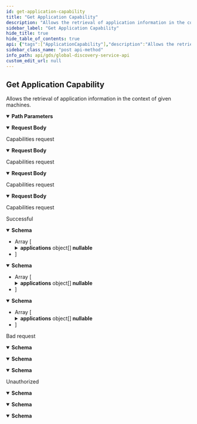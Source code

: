 ```yaml
---
id: get-application-capability
title: "Get Application Capability"
description: "Allows the retrieval of application information in the context of given machines."
sidebar_label: "Get Application Capability"
hide_title: true
hide_table_of_contents: true
api: {"tags":["ApplicationCapability"],"description":"Allows the retrieval of application information in the context of given machines.","operationId":"GetApplicationCapability","parameters":[{"name":"capabilityType","in":"path","description":"Capabilitiy type","required":true,"schema":{"type":"string"}}],"requestBody":{"description":"Capabilities request","content":{"application/json-patch+json":{"schema":{"type":"object","properties":{"tmids":{"type":"array","items":{"type":"string"},"description":"The list of tmids (TapioMachineIds) to request the capabilities for","nullable":true},"applicationIds":{"type":"array","items":{"type":"string","format":"uuid"},"description":"If present, the response is filtered by this list of application ids","nullable":true}},"additionalProperties":false,"description":"Capability request"}},"application/json":{"schema":{"type":"object","properties":{"tmids":{"type":"array","items":{"type":"string"},"description":"The list of tmids (TapioMachineIds) to request the capabilities for","nullable":true},"applicationIds":{"type":"array","items":{"type":"string","format":"uuid"},"description":"If present, the response is filtered by this list of application ids","nullable":true}},"additionalProperties":false,"description":"Capability request"}},"text/json":{"schema":{"type":"object","properties":{"tmids":{"type":"array","items":{"type":"string"},"description":"The list of tmids (TapioMachineIds) to request the capabilities for","nullable":true},"applicationIds":{"type":"array","items":{"type":"string","format":"uuid"},"description":"If present, the response is filtered by this list of application ids","nullable":true}},"additionalProperties":false,"description":"Capability request"}},"application/*+json":{"schema":{"type":"object","properties":{"tmids":{"type":"array","items":{"type":"string"},"description":"The list of tmids (TapioMachineIds) to request the capabilities for","nullable":true},"applicationIds":{"type":"array","items":{"type":"string","format":"uuid"},"description":"If present, the response is filtered by this list of application ids","nullable":true}},"additionalProperties":false,"description":"Capability request"}}}},"responses":{"200":{"description":"Successful","content":{"text/plain":{"schema":{"type":"array","items":{"type":"object","properties":{"tmid":{"type":"string","description":"TapioMachineId","nullable":true},"capabilityType":{"type":"string","description":"Capability type","nullable":true},"applications":{"type":"array","items":{"type":"object","properties":{"applicationId":{"type":"string","description":"Application id","format":"uuid"},"displayName":{"type":"string","description":"Display name","nullable":true},"aadClientIds":{"type":"array","items":{"type":"string"},"description":"Assigned AAD client ids","nullable":true},"endpoints":{"type":"array","items":{"type":"object","properties":{"id":{"type":"string","description":"Internal id","format":"uuid"},"endpointType":{"type":"string","description":"Endpoint type, \"eventhub\" or \"storageAccount\"","nullable":true},"endpointValue":{"description":"Connection information for the endpoint","nullable":true},"tags":{"type":"array","items":{"type":"string"},"description":"Tags","nullable":true}},"additionalProperties":false,"description":"Endpoint"},"description":"List of endpoints","nullable":true}},"additionalProperties":false,"description":"Application"},"description":"Applications assigned to this TapioMachineId","nullable":true}},"additionalProperties":false,"description":"Describes the relationship between a machine and applications with regards to a certain application capability"}}},"application/json":{"schema":{"type":"array","items":{"type":"object","properties":{"tmid":{"type":"string","description":"TapioMachineId","nullable":true},"capabilityType":{"type":"string","description":"Capability type","nullable":true},"applications":{"type":"array","items":{"type":"object","properties":{"applicationId":{"type":"string","description":"Application id","format":"uuid"},"displayName":{"type":"string","description":"Display name","nullable":true},"aadClientIds":{"type":"array","items":{"type":"string"},"description":"Assigned AAD client ids","nullable":true},"endpoints":{"type":"array","items":{"type":"object","properties":{"id":{"type":"string","description":"Internal id","format":"uuid"},"endpointType":{"type":"string","description":"Endpoint type, \"eventhub\" or \"storageAccount\"","nullable":true},"endpointValue":{"description":"Connection information for the endpoint","nullable":true},"tags":{"type":"array","items":{"type":"string"},"description":"Tags","nullable":true}},"additionalProperties":false,"description":"Endpoint"},"description":"List of endpoints","nullable":true}},"additionalProperties":false,"description":"Application"},"description":"Applications assigned to this TapioMachineId","nullable":true}},"additionalProperties":false,"description":"Describes the relationship between a machine and applications with regards to a certain application capability"}}},"text/json":{"schema":{"type":"array","items":{"type":"object","properties":{"tmid":{"type":"string","description":"TapioMachineId","nullable":true},"capabilityType":{"type":"string","description":"Capability type","nullable":true},"applications":{"type":"array","items":{"type":"object","properties":{"applicationId":{"type":"string","description":"Application id","format":"uuid"},"displayName":{"type":"string","description":"Display name","nullable":true},"aadClientIds":{"type":"array","items":{"type":"string"},"description":"Assigned AAD client ids","nullable":true},"endpoints":{"type":"array","items":{"type":"object","properties":{"id":{"type":"string","description":"Internal id","format":"uuid"},"endpointType":{"type":"string","description":"Endpoint type, \"eventhub\" or \"storageAccount\"","nullable":true},"endpointValue":{"description":"Connection information for the endpoint","nullable":true},"tags":{"type":"array","items":{"type":"string"},"description":"Tags","nullable":true}},"additionalProperties":false,"description":"Endpoint"},"description":"List of endpoints","nullable":true}},"additionalProperties":false,"description":"Application"},"description":"Applications assigned to this TapioMachineId","nullable":true}},"additionalProperties":false,"description":"Describes the relationship between a machine and applications with regards to a certain application capability"}}}}},"400":{"description":"Bad request","content":{"text/plain":{"schema":{"type":"object","properties":{"message":{"type":"string","nullable":true},"details":{"type":"array","items":{"type":"string"},"nullable":true}},"additionalProperties":false}},"application/json":{"schema":{"type":"object","properties":{"message":{"type":"string","nullable":true},"details":{"type":"array","items":{"type":"string"},"nullable":true}},"additionalProperties":false}},"text/json":{"schema":{"type":"object","properties":{"message":{"type":"string","nullable":true},"details":{"type":"array","items":{"type":"string"},"nullable":true}},"additionalProperties":false}}}},"401":{"description":"Unauthorized","content":{"text/plain":{"schema":{"type":"object","properties":{"message":{"type":"string","nullable":true},"details":{"type":"array","items":{"type":"string"},"nullable":true}},"additionalProperties":false}},"application/json":{"schema":{"type":"object","properties":{"message":{"type":"string","nullable":true},"details":{"type":"array","items":{"type":"string"},"nullable":true}},"additionalProperties":false}},"text/json":{"schema":{"type":"object","properties":{"message":{"type":"string","nullable":true},"details":{"type":"array","items":{"type":"string"},"nullable":true}},"additionalProperties":false}}}}},"method":"post","path":"/api/core/application/capability/{capabilityType}","servers":[{"url":"https://globaldisco.tapio.one/"}],"security":[{"Bearer":[]}],"securitySchemes":{"Bearer":{"type":"apiKey","description":"Standard `Authorization` header using the Bearer scheme. Example: `bearer {token}`","name":"Authorization","in":"header"}},"jsonRequestBodyExample":{"tmids":["string"],"applicationIds":["3fa85f64-5717-4562-b3fc-2c963f66afa6"]},"info":{"title":"Global Discovery Service API","description":"tapio's Global Discovery Service API enables to retrieve information of subscriptions. For example, you can retrieve information about application settings which the customer has set, like paper format if you want to print something via a tapio connected application. If your application makes too many requests, HTTP status code 429 is returned. A Retry-After header is included in this response which indicates how long to wait before making the next request. HTTP 429 standard is followed.","termsOfService":"https://tapio.one/en/tapio-terms-of-use","contact":{"name":"tapio GmbH","url":"https://tapio.one","email":"developer@tapio.one"},"version":"1"},"postman":{"name":"Get Application Capability","description":{"content":"Allows the retrieval of application information in the context of given machines.","type":"text/plain"},"url":{"path":["api","core","application","capability",":capabilityType"],"host":["{{baseUrl}}"],"query":[],"variable":[{"disabled":false,"description":{"content":"(Required) Capabilitiy type","type":"text/plain"},"type":"any","value":"","key":"capabilityType"}]},"header":[{"key":"Content-Type","value":"application/json"},{"key":"Accept","value":"text/plain"}],"method":"POST","body":{"mode":"raw","raw":"\"\"","options":{"raw":{"language":"json"}}}}}
sidebar_class_name: "post api-method"
info_path: api/gds/global-discovery-service-api
custom_edit_url: null
---
```



## Get Application Capability



Allows the retrieval of application information in the context of given machines.

<details style={{"marginBottom":"1rem"}} data-collapsed={false} open={true}><summary style={{}}><strong>Path Parameters</strong></summary><div><ul><ParamsItem className={"paramsItem"} param={{"name":"capabilityType","in":"path","description":"Capabilitiy type","required":true,"schema":{"type":"string"}}}></ParamsItem></ul></div></details><MimeTabs schemaType={"request"}><TabItem label={"application/json-patch+json"} value={"application/json-patch+json"}><details style={{}} data-collapsed={false} open={true}><summary style={{"textAlign":"left"}}><strong>Request Body</strong></summary><div style={{"textAlign":"left","marginLeft":"1rem"}}><div style={{"marginTop":"1rem","marginBottom":"1rem"}}>

Capabilities request

</div></div><ul style={{"marginLeft":"1rem"}}><SchemaItem collapsible={false} name={"tmids"} required={false} schemaName={"string[]"} qualifierMessage={undefined} schema={{"type":"array","items":{"type":"string"},"description":"The list of tmids (TapioMachineIds) to request the capabilities for","nullable":true}}></SchemaItem><SchemaItem collapsible={false} name={"applicationIds"} required={false} schemaName={"uuid[]"} qualifierMessage={undefined} schema={{"type":"array","items":{"type":"string","format":"uuid"},"description":"If present, the response is filtered by this list of application ids","nullable":true}}></SchemaItem></ul></details></TabItem><TabItem label={"application/json"} value={"application/json"}><details style={{}} data-collapsed={false} open={true}><summary style={{"textAlign":"left"}}><strong>Request Body</strong></summary><div style={{"textAlign":"left","marginLeft":"1rem"}}><div style={{"marginTop":"1rem","marginBottom":"1rem"}}>

Capabilities request

</div></div><ul style={{"marginLeft":"1rem"}}><SchemaItem collapsible={false} name={"tmids"} required={false} schemaName={"string[]"} qualifierMessage={undefined} schema={{"type":"array","items":{"type":"string"},"description":"The list of tmids (TapioMachineIds) to request the capabilities for","nullable":true}}></SchemaItem><SchemaItem collapsible={false} name={"applicationIds"} required={false} schemaName={"uuid[]"} qualifierMessage={undefined} schema={{"type":"array","items":{"type":"string","format":"uuid"},"description":"If present, the response is filtered by this list of application ids","nullable":true}}></SchemaItem></ul></details></TabItem><TabItem label={"text/json"} value={"text/json"}><details style={{}} data-collapsed={false} open={true}><summary style={{"textAlign":"left"}}><strong>Request Body</strong></summary><div style={{"textAlign":"left","marginLeft":"1rem"}}><div style={{"marginTop":"1rem","marginBottom":"1rem"}}>

Capabilities request

</div></div><ul style={{"marginLeft":"1rem"}}><SchemaItem collapsible={false} name={"tmids"} required={false} schemaName={"string[]"} qualifierMessage={undefined} schema={{"type":"array","items":{"type":"string"},"description":"The list of tmids (TapioMachineIds) to request the capabilities for","nullable":true}}></SchemaItem><SchemaItem collapsible={false} name={"applicationIds"} required={false} schemaName={"uuid[]"} qualifierMessage={undefined} schema={{"type":"array","items":{"type":"string","format":"uuid"},"description":"If present, the response is filtered by this list of application ids","nullable":true}}></SchemaItem></ul></details></TabItem><TabItem label={"application/*+json"} value={"application/*+json"}><details style={{}} data-collapsed={false} open={true}><summary style={{"textAlign":"left"}}><strong>Request Body</strong></summary><div style={{"textAlign":"left","marginLeft":"1rem"}}><div style={{"marginTop":"1rem","marginBottom":"1rem"}}>

Capabilities request

</div></div><ul style={{"marginLeft":"1rem"}}><SchemaItem collapsible={false} name={"tmids"} required={false} schemaName={"string[]"} qualifierMessage={undefined} schema={{"type":"array","items":{"type":"string"},"description":"The list of tmids (TapioMachineIds) to request the capabilities for","nullable":true}}></SchemaItem><SchemaItem collapsible={false} name={"applicationIds"} required={false} schemaName={"uuid[]"} qualifierMessage={undefined} schema={{"type":"array","items":{"type":"string","format":"uuid"},"description":"If present, the response is filtered by this list of application ids","nullable":true}}></SchemaItem></ul></details></TabItem></MimeTabs><div><ApiTabs><TabItem label={"200"} value={"200"}><div>

Successful

</div><div><MimeTabs schemaType={"response"}><TabItem label={"text/plain"} value={"text/plain"}><SchemaTabs><TabItem label={"Schema"} value={"Schema"}><details style={{}} data-collapsed={false} open={true}><summary style={{"textAlign":"left"}}><strong>Schema</strong></summary><div style={{"textAlign":"left","marginLeft":"1rem"}}></div><ul style={{"marginLeft":"1rem"}}><li><div style={{"fontSize":"var(--ifm-code-font-size)","opacity":"0.6","marginLeft":"-.5rem","paddingBottom":".5rem"}}>Array [</div></li><SchemaItem collapsible={false} name={"tmid"} required={false} schemaName={"string"} qualifierMessage={undefined} schema={{"type":"string","description":"TapioMachineId","nullable":true}}></SchemaItem><SchemaItem collapsible={false} name={"capabilityType"} required={false} schemaName={"string"} qualifierMessage={undefined} schema={{"type":"string","description":"Capability type","nullable":true}}></SchemaItem><SchemaItem collapsible={true} className={"schemaItem"}><details style={{}}><summary style={{}}><strong>applications</strong><span style={{"opacity":"0.6"}}> object[]</span><strong style={{"fontSize":"var(--ifm-code-font-size)","color":"var(--openapi-nullable)"}}> nullable</strong></summary><div style={{"marginLeft":"1rem"}}><div style={{"marginTop":".5rem","marginBottom":".5rem"}}>

Applications assigned to this TapioMachineId

</div><li><div style={{"fontSize":"var(--ifm-code-font-size)","opacity":"0.6","marginLeft":"-.5rem","paddingBottom":".5rem"}}>Array [</div></li><SchemaItem collapsible={false} name={"applicationId"} required={false} schemaName={"uuid"} qualifierMessage={undefined} schema={{"type":"string","description":"Application id","format":"uuid"}}></SchemaItem><SchemaItem collapsible={false} name={"displayName"} required={false} schemaName={"string"} qualifierMessage={undefined} schema={{"type":"string","description":"Display name","nullable":true}}></SchemaItem><SchemaItem collapsible={false} name={"aadClientIds"} required={false} schemaName={"string[]"} qualifierMessage={undefined} schema={{"type":"array","items":{"type":"string"},"description":"Assigned AAD client ids","nullable":true}}></SchemaItem><SchemaItem collapsible={true} className={"schemaItem"}><details style={{}}><summary style={{}}><strong>endpoints</strong><span style={{"opacity":"0.6"}}> object[]</span><strong style={{"fontSize":"var(--ifm-code-font-size)","color":"var(--openapi-nullable)"}}> nullable</strong></summary><div style={{"marginLeft":"1rem"}}><div style={{"marginTop":".5rem","marginBottom":".5rem"}}>

List of endpoints

</div><li><div style={{"fontSize":"var(--ifm-code-font-size)","opacity":"0.6","marginLeft":"-.5rem","paddingBottom":".5rem"}}>Array [</div></li><SchemaItem collapsible={false} name={"id"} required={false} schemaName={"uuid"} qualifierMessage={undefined} schema={{"type":"string","description":"Internal id","format":"uuid"}}></SchemaItem><SchemaItem collapsible={false} name={"endpointType"} required={false} schemaName={"string"} qualifierMessage={undefined} schema={{"type":"string","description":"Endpoint type, \"eventhub\" or \"storageAccount\"","nullable":true}}></SchemaItem><SchemaItem collapsible={false} name={"endpointValue"} required={false} schemaName={""} qualifierMessage={undefined} schema={{"description":"Connection information for the endpoint","nullable":true}}></SchemaItem><SchemaItem collapsible={false} name={"tags"} required={false} schemaName={"string[]"} qualifierMessage={undefined} schema={{"type":"array","items":{"type":"string"},"description":"Tags","nullable":true}}></SchemaItem><li><div style={{"fontSize":"var(--ifm-code-font-size)","opacity":"0.6","marginLeft":"-.5rem"}}>]</div></li></div></details></SchemaItem><li><div style={{"fontSize":"var(--ifm-code-font-size)","opacity":"0.6","marginLeft":"-.5rem"}}>]</div></li></div></details></SchemaItem><li><div style={{"fontSize":"var(--ifm-code-font-size)","opacity":"0.6","marginLeft":"-.5rem"}}>]</div></li></ul></details></TabItem><TabItem label={"Example (from schema)"} value={"Example (from schema)"}><ResponseSamples responseExample={"[\n  {\n    \"tmid\": \"string\",\n    \"capabilityType\": \"string\",\n    \"applications\": [\n      {\n        \"applicationId\": \"3fa85f64-5717-4562-b3fc-2c963f66afa6\",\n        \"displayName\": \"string\",\n        \"aadClientIds\": [\n          \"string\"\n        ],\n        \"endpoints\": [\n          {\n            \"id\": \"3fa85f64-5717-4562-b3fc-2c963f66afa6\",\n            \"endpointType\": \"string\",\n            \"tags\": [\n              \"string\"\n            ]\n          }\n        ]\n      }\n    ]\n  }\n]"} language={"json"}></ResponseSamples></TabItem></SchemaTabs></TabItem><TabItem label={"application/json"} value={"application/json"}><SchemaTabs><TabItem label={"Schema"} value={"Schema"}><details style={{}} data-collapsed={false} open={true}><summary style={{"textAlign":"left"}}><strong>Schema</strong></summary><div style={{"textAlign":"left","marginLeft":"1rem"}}></div><ul style={{"marginLeft":"1rem"}}><li><div style={{"fontSize":"var(--ifm-code-font-size)","opacity":"0.6","marginLeft":"-.5rem","paddingBottom":".5rem"}}>Array [</div></li><SchemaItem collapsible={false} name={"tmid"} required={false} schemaName={"string"} qualifierMessage={undefined} schema={{"type":"string","description":"TapioMachineId","nullable":true}}></SchemaItem><SchemaItem collapsible={false} name={"capabilityType"} required={false} schemaName={"string"} qualifierMessage={undefined} schema={{"type":"string","description":"Capability type","nullable":true}}></SchemaItem><SchemaItem collapsible={true} className={"schemaItem"}><details style={{}}><summary style={{}}><strong>applications</strong><span style={{"opacity":"0.6"}}> object[]</span><strong style={{"fontSize":"var(--ifm-code-font-size)","color":"var(--openapi-nullable)"}}> nullable</strong></summary><div style={{"marginLeft":"1rem"}}><div style={{"marginTop":".5rem","marginBottom":".5rem"}}>

Applications assigned to this TapioMachineId

</div><li><div style={{"fontSize":"var(--ifm-code-font-size)","opacity":"0.6","marginLeft":"-.5rem","paddingBottom":".5rem"}}>Array [</div></li><SchemaItem collapsible={false} name={"applicationId"} required={false} schemaName={"uuid"} qualifierMessage={undefined} schema={{"type":"string","description":"Application id","format":"uuid"}}></SchemaItem><SchemaItem collapsible={false} name={"displayName"} required={false} schemaName={"string"} qualifierMessage={undefined} schema={{"type":"string","description":"Display name","nullable":true}}></SchemaItem><SchemaItem collapsible={false} name={"aadClientIds"} required={false} schemaName={"string[]"} qualifierMessage={undefined} schema={{"type":"array","items":{"type":"string"},"description":"Assigned AAD client ids","nullable":true}}></SchemaItem><SchemaItem collapsible={true} className={"schemaItem"}><details style={{}}><summary style={{}}><strong>endpoints</strong><span style={{"opacity":"0.6"}}> object[]</span><strong style={{"fontSize":"var(--ifm-code-font-size)","color":"var(--openapi-nullable)"}}> nullable</strong></summary><div style={{"marginLeft":"1rem"}}><div style={{"marginTop":".5rem","marginBottom":".5rem"}}>

List of endpoints

</div><li><div style={{"fontSize":"var(--ifm-code-font-size)","opacity":"0.6","marginLeft":"-.5rem","paddingBottom":".5rem"}}>Array [</div></li><SchemaItem collapsible={false} name={"id"} required={false} schemaName={"uuid"} qualifierMessage={undefined} schema={{"type":"string","description":"Internal id","format":"uuid"}}></SchemaItem><SchemaItem collapsible={false} name={"endpointType"} required={false} schemaName={"string"} qualifierMessage={undefined} schema={{"type":"string","description":"Endpoint type, \"eventhub\" or \"storageAccount\"","nullable":true}}></SchemaItem><SchemaItem collapsible={false} name={"endpointValue"} required={false} schemaName={""} qualifierMessage={undefined} schema={{"description":"Connection information for the endpoint","nullable":true}}></SchemaItem><SchemaItem collapsible={false} name={"tags"} required={false} schemaName={"string[]"} qualifierMessage={undefined} schema={{"type":"array","items":{"type":"string"},"description":"Tags","nullable":true}}></SchemaItem><li><div style={{"fontSize":"var(--ifm-code-font-size)","opacity":"0.6","marginLeft":"-.5rem"}}>]</div></li></div></details></SchemaItem><li><div style={{"fontSize":"var(--ifm-code-font-size)","opacity":"0.6","marginLeft":"-.5rem"}}>]</div></li></div></details></SchemaItem><li><div style={{"fontSize":"var(--ifm-code-font-size)","opacity":"0.6","marginLeft":"-.5rem"}}>]</div></li></ul></details></TabItem><TabItem label={"Example (from schema)"} value={"Example (from schema)"}><ResponseSamples responseExample={"[\n  {\n    \"tmid\": \"string\",\n    \"capabilityType\": \"string\",\n    \"applications\": [\n      {\n        \"applicationId\": \"3fa85f64-5717-4562-b3fc-2c963f66afa6\",\n        \"displayName\": \"string\",\n        \"aadClientIds\": [\n          \"string\"\n        ],\n        \"endpoints\": [\n          {\n            \"id\": \"3fa85f64-5717-4562-b3fc-2c963f66afa6\",\n            \"endpointType\": \"string\",\n            \"tags\": [\n              \"string\"\n            ]\n          }\n        ]\n      }\n    ]\n  }\n]"} language={"json"}></ResponseSamples></TabItem></SchemaTabs></TabItem><TabItem label={"text/json"} value={"text/json"}><SchemaTabs><TabItem label={"Schema"} value={"Schema"}><details style={{}} data-collapsed={false} open={true}><summary style={{"textAlign":"left"}}><strong>Schema</strong></summary><div style={{"textAlign":"left","marginLeft":"1rem"}}></div><ul style={{"marginLeft":"1rem"}}><li><div style={{"fontSize":"var(--ifm-code-font-size)","opacity":"0.6","marginLeft":"-.5rem","paddingBottom":".5rem"}}>Array [</div></li><SchemaItem collapsible={false} name={"tmid"} required={false} schemaName={"string"} qualifierMessage={undefined} schema={{"type":"string","description":"TapioMachineId","nullable":true}}></SchemaItem><SchemaItem collapsible={false} name={"capabilityType"} required={false} schemaName={"string"} qualifierMessage={undefined} schema={{"type":"string","description":"Capability type","nullable":true}}></SchemaItem><SchemaItem collapsible={true} className={"schemaItem"}><details style={{}}><summary style={{}}><strong>applications</strong><span style={{"opacity":"0.6"}}> object[]</span><strong style={{"fontSize":"var(--ifm-code-font-size)","color":"var(--openapi-nullable)"}}> nullable</strong></summary><div style={{"marginLeft":"1rem"}}><div style={{"marginTop":".5rem","marginBottom":".5rem"}}>

Applications assigned to this TapioMachineId

</div><li><div style={{"fontSize":"var(--ifm-code-font-size)","opacity":"0.6","marginLeft":"-.5rem","paddingBottom":".5rem"}}>Array [</div></li><SchemaItem collapsible={false} name={"applicationId"} required={false} schemaName={"uuid"} qualifierMessage={undefined} schema={{"type":"string","description":"Application id","format":"uuid"}}></SchemaItem><SchemaItem collapsible={false} name={"displayName"} required={false} schemaName={"string"} qualifierMessage={undefined} schema={{"type":"string","description":"Display name","nullable":true}}></SchemaItem><SchemaItem collapsible={false} name={"aadClientIds"} required={false} schemaName={"string[]"} qualifierMessage={undefined} schema={{"type":"array","items":{"type":"string"},"description":"Assigned AAD client ids","nullable":true}}></SchemaItem><SchemaItem collapsible={true} className={"schemaItem"}><details style={{}}><summary style={{}}><strong>endpoints</strong><span style={{"opacity":"0.6"}}> object[]</span><strong style={{"fontSize":"var(--ifm-code-font-size)","color":"var(--openapi-nullable)"}}> nullable</strong></summary><div style={{"marginLeft":"1rem"}}><div style={{"marginTop":".5rem","marginBottom":".5rem"}}>

List of endpoints

</div><li><div style={{"fontSize":"var(--ifm-code-font-size)","opacity":"0.6","marginLeft":"-.5rem","paddingBottom":".5rem"}}>Array [</div></li><SchemaItem collapsible={false} name={"id"} required={false} schemaName={"uuid"} qualifierMessage={undefined} schema={{"type":"string","description":"Internal id","format":"uuid"}}></SchemaItem><SchemaItem collapsible={false} name={"endpointType"} required={false} schemaName={"string"} qualifierMessage={undefined} schema={{"type":"string","description":"Endpoint type, \"eventhub\" or \"storageAccount\"","nullable":true}}></SchemaItem><SchemaItem collapsible={false} name={"endpointValue"} required={false} schemaName={""} qualifierMessage={undefined} schema={{"description":"Connection information for the endpoint","nullable":true}}></SchemaItem><SchemaItem collapsible={false} name={"tags"} required={false} schemaName={"string[]"} qualifierMessage={undefined} schema={{"type":"array","items":{"type":"string"},"description":"Tags","nullable":true}}></SchemaItem><li><div style={{"fontSize":"var(--ifm-code-font-size)","opacity":"0.6","marginLeft":"-.5rem"}}>]</div></li></div></details></SchemaItem><li><div style={{"fontSize":"var(--ifm-code-font-size)","opacity":"0.6","marginLeft":"-.5rem"}}>]</div></li></div></details></SchemaItem><li><div style={{"fontSize":"var(--ifm-code-font-size)","opacity":"0.6","marginLeft":"-.5rem"}}>]</div></li></ul></details></TabItem><TabItem label={"Example (from schema)"} value={"Example (from schema)"}><ResponseSamples responseExample={"[\n  {\n    \"tmid\": \"string\",\n    \"capabilityType\": \"string\",\n    \"applications\": [\n      {\n        \"applicationId\": \"3fa85f64-5717-4562-b3fc-2c963f66afa6\",\n        \"displayName\": \"string\",\n        \"aadClientIds\": [\n          \"string\"\n        ],\n        \"endpoints\": [\n          {\n            \"id\": \"3fa85f64-5717-4562-b3fc-2c963f66afa6\",\n            \"endpointType\": \"string\",\n            \"tags\": [\n              \"string\"\n            ]\n          }\n        ]\n      }\n    ]\n  }\n]"} language={"json"}></ResponseSamples></TabItem></SchemaTabs></TabItem></MimeTabs></div></TabItem><TabItem label={"400"} value={"400"}><div>

Bad request

</div><div><MimeTabs schemaType={"response"}><TabItem label={"text/plain"} value={"text/plain"}><SchemaTabs><TabItem label={"Schema"} value={"Schema"}><details style={{}} data-collapsed={false} open={true}><summary style={{"textAlign":"left"}}><strong>Schema</strong></summary><div style={{"textAlign":"left","marginLeft":"1rem"}}></div><ul style={{"marginLeft":"1rem"}}><SchemaItem collapsible={false} name={"message"} required={false} schemaName={"string"} qualifierMessage={undefined} schema={{"type":"string","nullable":true}}></SchemaItem><SchemaItem collapsible={false} name={"details"} required={false} schemaName={"string[]"} qualifierMessage={undefined} schema={{"type":"array","items":{"type":"string"},"nullable":true}}></SchemaItem></ul></details></TabItem><TabItem label={"Example (from schema)"} value={"Example (from schema)"}><ResponseSamples responseExample={"{\n  \"message\": \"string\",\n  \"details\": [\n    \"string\"\n  ]\n}"} language={"json"}></ResponseSamples></TabItem></SchemaTabs></TabItem><TabItem label={"application/json"} value={"application/json"}><SchemaTabs><TabItem label={"Schema"} value={"Schema"}><details style={{}} data-collapsed={false} open={true}><summary style={{"textAlign":"left"}}><strong>Schema</strong></summary><div style={{"textAlign":"left","marginLeft":"1rem"}}></div><ul style={{"marginLeft":"1rem"}}><SchemaItem collapsible={false} name={"message"} required={false} schemaName={"string"} qualifierMessage={undefined} schema={{"type":"string","nullable":true}}></SchemaItem><SchemaItem collapsible={false} name={"details"} required={false} schemaName={"string[]"} qualifierMessage={undefined} schema={{"type":"array","items":{"type":"string"},"nullable":true}}></SchemaItem></ul></details></TabItem><TabItem label={"Example (from schema)"} value={"Example (from schema)"}><ResponseSamples responseExample={"{\n  \"message\": \"string\",\n  \"details\": [\n    \"string\"\n  ]\n}"} language={"json"}></ResponseSamples></TabItem></SchemaTabs></TabItem><TabItem label={"text/json"} value={"text/json"}><SchemaTabs><TabItem label={"Schema"} value={"Schema"}><details style={{}} data-collapsed={false} open={true}><summary style={{"textAlign":"left"}}><strong>Schema</strong></summary><div style={{"textAlign":"left","marginLeft":"1rem"}}></div><ul style={{"marginLeft":"1rem"}}><SchemaItem collapsible={false} name={"message"} required={false} schemaName={"string"} qualifierMessage={undefined} schema={{"type":"string","nullable":true}}></SchemaItem><SchemaItem collapsible={false} name={"details"} required={false} schemaName={"string[]"} qualifierMessage={undefined} schema={{"type":"array","items":{"type":"string"},"nullable":true}}></SchemaItem></ul></details></TabItem><TabItem label={"Example (from schema)"} value={"Example (from schema)"}><ResponseSamples responseExample={"{\n  \"message\": \"string\",\n  \"details\": [\n    \"string\"\n  ]\n}"} language={"json"}></ResponseSamples></TabItem></SchemaTabs></TabItem></MimeTabs></div></TabItem><TabItem label={"401"} value={"401"}><div>

Unauthorized

</div><div><MimeTabs schemaType={"response"}><TabItem label={"text/plain"} value={"text/plain"}><SchemaTabs><TabItem label={"Schema"} value={"Schema"}><details style={{}} data-collapsed={false} open={true}><summary style={{"textAlign":"left"}}><strong>Schema</strong></summary><div style={{"textAlign":"left","marginLeft":"1rem"}}></div><ul style={{"marginLeft":"1rem"}}><SchemaItem collapsible={false} name={"message"} required={false} schemaName={"string"} qualifierMessage={undefined} schema={{"type":"string","nullable":true}}></SchemaItem><SchemaItem collapsible={false} name={"details"} required={false} schemaName={"string[]"} qualifierMessage={undefined} schema={{"type":"array","items":{"type":"string"},"nullable":true}}></SchemaItem></ul></details></TabItem><TabItem label={"Example (from schema)"} value={"Example (from schema)"}><ResponseSamples responseExample={"{\n  \"message\": \"string\",\n  \"details\": [\n    \"string\"\n  ]\n}"} language={"json"}></ResponseSamples></TabItem></SchemaTabs></TabItem><TabItem label={"application/json"} value={"application/json"}><SchemaTabs><TabItem label={"Schema"} value={"Schema"}><details style={{}} data-collapsed={false} open={true}><summary style={{"textAlign":"left"}}><strong>Schema</strong></summary><div style={{"textAlign":"left","marginLeft":"1rem"}}></div><ul style={{"marginLeft":"1rem"}}><SchemaItem collapsible={false} name={"message"} required={false} schemaName={"string"} qualifierMessage={undefined} schema={{"type":"string","nullable":true}}></SchemaItem><SchemaItem collapsible={false} name={"details"} required={false} schemaName={"string[]"} qualifierMessage={undefined} schema={{"type":"array","items":{"type":"string"},"nullable":true}}></SchemaItem></ul></details></TabItem><TabItem label={"Example (from schema)"} value={"Example (from schema)"}><ResponseSamples responseExample={"{\n  \"message\": \"string\",\n  \"details\": [\n    \"string\"\n  ]\n}"} language={"json"}></ResponseSamples></TabItem></SchemaTabs></TabItem><TabItem label={"text/json"} value={"text/json"}><SchemaTabs><TabItem label={"Schema"} value={"Schema"}><details style={{}} data-collapsed={false} open={true}><summary style={{"textAlign":"left"}}><strong>Schema</strong></summary><div style={{"textAlign":"left","marginLeft":"1rem"}}></div><ul style={{"marginLeft":"1rem"}}><SchemaItem collapsible={false} name={"message"} required={false} schemaName={"string"} qualifierMessage={undefined} schema={{"type":"string","nullable":true}}></SchemaItem><SchemaItem collapsible={false} name={"details"} required={false} schemaName={"string[]"} qualifierMessage={undefined} schema={{"type":"array","items":{"type":"string"},"nullable":true}}></SchemaItem></ul></details></TabItem><TabItem label={"Example (from schema)"} value={"Example (from schema)"}><ResponseSamples responseExample={"{\n  \"message\": \"string\",\n  \"details\": [\n    \"string\"\n  ]\n}"} language={"json"}></ResponseSamples></TabItem></SchemaTabs></TabItem></MimeTabs></div></TabItem></ApiTabs></div>
      